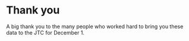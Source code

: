 # Thank you

A big thank you to the many people who worked hard to bring you these data
to the JTC for December 1.